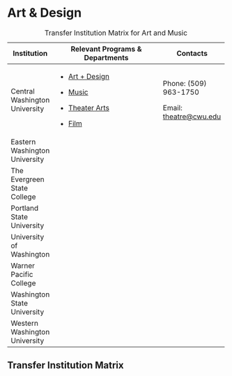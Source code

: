 # Art & Design

+-------------------------------+-------------------------------------------------------------------------------------+---------------------------------------------------+
| Institution                   | Relevant Programs & Departments                                                     | Contacts                                          |
+===============================+=====================================================================================+===================================================+
| Central Washington University | -   [Art + Design](https://www.cwu.edu/theatre/)                                    | Phone: (509) 963-1750                             |
|                               |                                                                                     |                                                   |
|                               | -   [Music](https://www.cwu.edu/music/)                                             | Email: [theatre\@cwu.edu](mailto:theatre@cwu.edu) |
|                               |                                                                                     |                                                   |
|                               | -   [Theater Arts](https://www.cwu.edu/theatre/)                                    |                                                   |
|                               |                                                                                     |                                                   |
|                               | -   [Film](https://catalog.acalog.cwu.edu/preview_program.php?catoid=67&poid=15410) |                                                   |
+-------------------------------+-------------------------------------------------------------------------------------+---------------------------------------------------+
| Eastern Washington University |                                                                                     |                                                   |
+-------------------------------+-------------------------------------------------------------------------------------+---------------------------------------------------+
| The Evergreen State College   |                                                                                     |                                                   |
+-------------------------------+-------------------------------------------------------------------------------------+---------------------------------------------------+
| Portland State University     |                                                                                     |                                                   |
+-------------------------------+-------------------------------------------------------------------------------------+---------------------------------------------------+
| University of Washington      |                                                                                     |                                                   |
+-------------------------------+-------------------------------------------------------------------------------------+---------------------------------------------------+
| Warner Pacific College        |                                                                                     |                                                   |
+-------------------------------+-------------------------------------------------------------------------------------+---------------------------------------------------+
| Washington State University   |                                                                                     |                                                   |
+-------------------------------+-------------------------------------------------------------------------------------+---------------------------------------------------+
| Western Washington University |                                                                                     |                                                   |
+-------------------------------+-------------------------------------------------------------------------------------+---------------------------------------------------+

: Transfer Institution Matrix for Art and Music

## Transfer Institution Matrix
